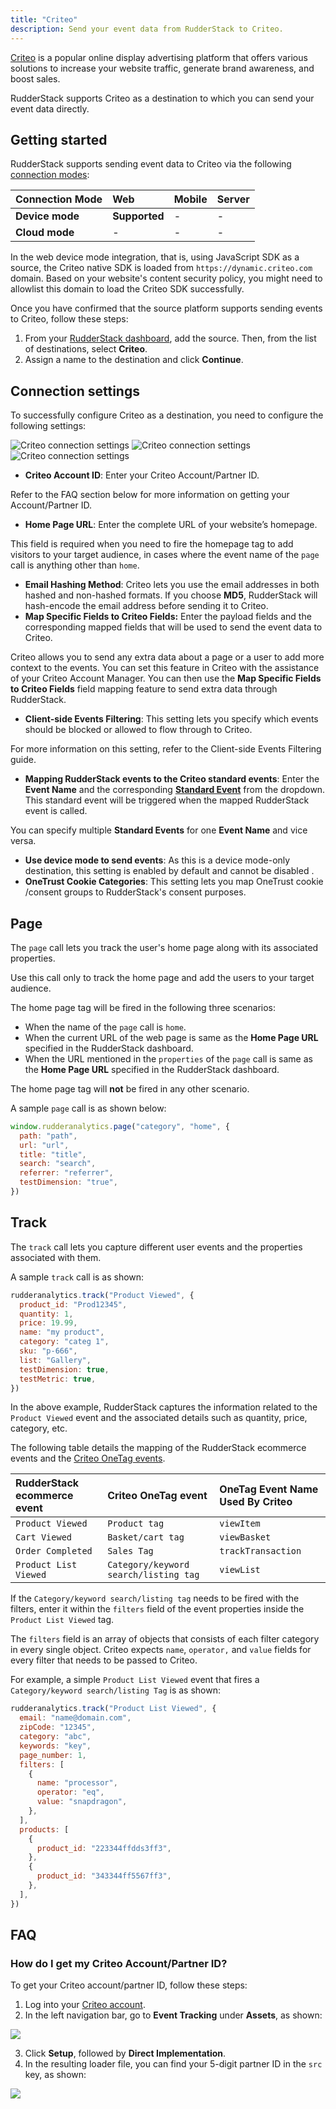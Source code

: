 ```yaml
---
title: "Criteo"
description: Send your event data from RudderStack to Criteo.
---
```


[Criteo](https://www.criteo.com/) is a popular online display advertising platform that offers various solutions to increase your website traffic, generate brand awareness, and boost sales.

RudderStack supports Criteo as a destination to which you can send your event data directly.

## Getting started

RudderStack supports sending event data to Criteo via the following <a href="https://rudderstack.com/docs/rudderstack-cloud/rudderstack-connection-modes/">connection modes</a>:

| Connection Mode | Web       | Mobile | Server |
| :------------------ | :------------ | :--------- | :--------- |
| **Device mode**     | **Supported** | -          | -          |
| **Cloud mode**      | -             | -          | -          |

<div class="infoBlock">
In the web device mode integration, that is, using <Link to="/sources/event-streams/sdks/rudderstack-javascript-sdk">JavaScript SDK</Link> as a source, the Criteo native SDK is loaded from <code class="inline-code">https://dynamic.criteo.com</code> domain. Based on your website's content security policy, you might need to <Link to="/sources/event-streams/sdks/rudderstack-javascript-sdk/load-js-sdk/#allowlist-destination-domain">allowlist this domain</Link> to load the Criteo SDK successfully.
</div>

Once you have confirmed that the source platform supports sending events to Criteo, follow these steps:

1. From your [RudderStack dashboard](https://app.rudderstack.com/), add the source. Then, from the list of destinations, select **Criteo**.
2. Assign a name to the destination and click **Continue**.

## Connection settings

To successfully configure Criteo as a destination, you need to configure the following settings:

<img src="../../assets/event-stream-destinations/criteo-connection-settings-1.png" alt="Criteo connection settings" />
<img src="../../assets/event-stream-destinations/criteo-connection-settings-2.png" alt="Criteo connection settings" />
<img src="../../assets/event-stream-destinations/criteo-connection-settings-3.png" alt="Criteo connection settings" />

- **Criteo Account ID**: Enter your Criteo Account/Partner ID.

<div class="infoBlock">
Refer to the <Link to="#faq">FAQ</Link> section below for more information on getting your Account/Partner ID.
</div>

- **Home Page URL**: Enter the complete URL of your website’s homepage.

<div class="infoBlock">
This field is required when you need to fire the homepage tag to add visitors to your target audience, in cases where the event name of the <code class="inline-code">page</code> call is anything other than <code class="inline-code">home</code>.
</div>

- **Email Hashing Method**: Criteo lets you use the email addresses in both hashed and non-hashed formats. If you choose **MD5**, RudderStack will hash-encode the email address before sending it to Criteo.
- **Map Specific Fields to Criteo Fields:** Enter the payload fields and the corresponding mapped fields that will be used to send the event data to Criteo.

<div class="infoBlock">
Criteo allows you to send any extra data about a page or a user to add more context to the events. You can set this feature in Criteo with the assistance of your Criteo Account Manager. You can then use the <strong>Map Specific Fields to Criteo Fields</strong> field mapping feature to send extra data through RudderStack.
</div>

- **Client-side Events Filtering**: This setting lets you specify which events should be blocked or allowed to flow through to Criteo.

<div class="infoBlock">
For more information on this setting, refer to the <Link to="/sources/event-streams/sdks/event-filtering/">Client-side Events Filtering</Link> guide.
</div>

- **Mapping RudderStack events to the Criteo standard events**: Enter the **Event Name** and the corresponding [**Standard Event**](https://www.criteo.com/wp-content/uploads/2018/09/CSPOneTag_v1.1.pdf) from the dropdown. This standard event will be triggered when the mapped RudderStack event is called.

<div class="successBlock">
You can specify multiple <strong>Standard Events</strong> for one <strong>Event Name</strong> and vice versa.
</div>

- **Use device mode to send events**: As this is a <Link to="/destinations/rudderstack-connection-modes/#device-mode">device mode</Link>-only destination, this setting is enabled by default and cannot be disabled .
- **OneTrust Cookie Categories**: This setting lets you map <Link to="/sources/event-streams/sdks/rudderstack-javascript-sdk/onetrust-consent-manager/">OneTrust cookie</Link> /consent groups to RudderStack's consent purposes.

## Page

The <Link to="/event-spec/standard-events/page/">`page`</Link> call lets you track the user's home page along with its associated properties.

<div class="infoBlock">
Use this call only to track the home page and add the users to your target audience.
</div>

The home page tag will be fired in the following three scenarios:

- When the name of the `page` call is `home`.
- When the current URL of the web page is same as the **Home Page URL** specified in the RudderStack dashboard.
- When the URL mentioned in the `properties` of the `page` call is same as the **Home Page URL** specified in the RudderStack dashboard.

<div class="warningBlock">
The home page tag will <strong>not</strong> be fired in any other scenario.
</div>

A sample `page` call is as shown below:

```javascript
window.rudderanalytics.page("category", "home", {
  path: "path",
  url: "url",
  title: "title",
  search: "search",
  referrer: "referrer",
  testDimension: "true",
})
```

## Track

The <Link to="/event-spec/standard-events/track/">`track`</Link> call lets you capture different user events and the properties associated with them.

A sample `track` call is as shown:

```javascript
rudderanalytics.track("Product Viewed", {
  product_id: "Prod12345",
  quantity: 1,
  price: 19.99,
  name: "my product",
  category: "categ 1",
  sku: "p-666",
  list: "Gallery",
  testDimension: true,
  testMetric: true,
})
```

In the above example, RudderStack captures the information related to the `Product Viewed` event and the associated details such as quantity, price, category, etc.

The following table details the mapping of the <Link to="/event-spec/ecommerce-events-spec/">RudderStack ecommerce events</Link> and the [Criteo OneTag events](https://help.criteo.com/kb/guide/en/all-criteo-onetag-events-and-parameters-vZbzbEeY86/Steps/775825).

| **RudderStack ecommerce event** | **Criteo OneTag event**               | **OneTag Event Name Used By Criteo** |
| :------------------------------- | :------------------------------------ | :----------------------------------- |
| `Product Viewed`                 | `Product tag`                         | `viewItem`                           |
| `Cart Viewed`                    | `Basket/cart tag`                     | `viewBasket`                         |
| `Order Completed`                | `Sales Tag`                           | `trackTransaction`                   |
| `Product List Viewed`            | `Category/keyword search/listing tag` | `viewList`                           |

<div class="infoBlock">
If the <code class="inline-code">Category/keyword search/listing tag</code> needs to be fired with the filters, enter it within the <code class="inline-code">filters</code> field of the event properties inside the <code class="inline-code">Product List Viewed</code> tag.
</div>

The `filters` field is an array of objects that consists of each filter category in every single object. Criteo expects `name`, `operator,` and `value` fields for every filter that needs to be passed to Criteo.

For example, a simple `Product List Viewed` event that fires a `Category/keyword search/listing Tag` is as shown:

```javascript
rudderanalytics.track("Product List Viewed", {
  email: "name@domain.com",
  zipCode: "12345",
  category: "abc",
  keywords: "key",
  page_number: 1,
  filters: [
    {
      name: "processor",
      operator: "eq",
      value: "snapdragon",
    },
  ],
  products: [
    {
      product_id: "223344ffdds3ff3",
    },
    {
      product_id: "343344ff5567ff3",
    },
  ],
})
```

## FAQ

### How do I get my Criteo Account/Partner ID?

To get your Criteo account/partner ID, follow these steps:

1. Log into your [Criteo account](https://www.criteo.com/login/).
2. In the left navigation bar, go to **Event Tracking** under **Assets**, as shown:

<img src="https://user-images.githubusercontent.com/59817155/127632648-75ef6105-09fc-4344-b59d-876d45d82951.png" />

3. Click **Setup**, followed by **Direct Implementation**.
4. In the resulting loader file, you can find your 5-digit partner ID in the `src` key, as shown:

<img src="https://user-images.githubusercontent.com/59817155/127632914-01fb0c10-1741-478e-b5d3-685d4c145f26.png" />